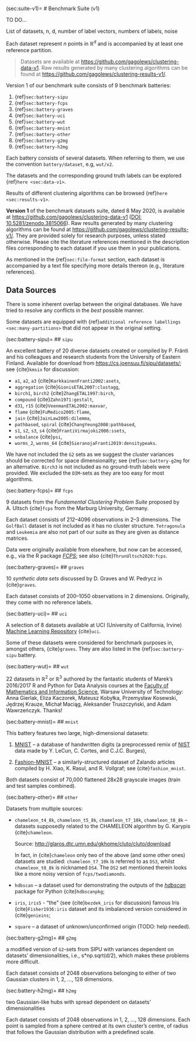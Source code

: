 (sec:suite-v1)=
# Benchmark Suite (v1)

TO DO...



::::{todo}
List of datasets, n, d, number of label vectors, numbers of labels, noise
::::

Each dataset represent *n* points in $\mathbb{R}^d$
and is accompanied by at least one reference partition.






> Datasets are available at <https://github.com/gagolews/clustering-data-v1>.
> Raw results generated by many clustering algorithms can be found at
> <https://github.com/gagolews/clustering-results-v1/>.

Version 1 of our benchmark suite consists of 9 benchmark batteries:

1. {ref}`sec:battery-sipu`
2. {ref}`sec:battery-fcps`
3. {ref}`sec:battery-graves`
4. {ref}`sec:battery-uci`
5. {ref}`sec:battery-wut`
6. {ref}`sec:battery-mnist`
7. {ref}`sec:battery-other`
8. {ref}`sec:battery-g2mg`
9. {ref}`sec:battery-h2mg`

Each battery consists of several datasets.
When referring to them, we use the convention `battery/dataset`,
e.g, `wut/x2`.

The datasets and the corresponding ground truth labels
can be explored {ref}`here <sec:data-v1>`.

Results of different clustering algorithms can be browsed
{ref}`here <sec:results-v1>`.

**Version 1** of the benchmark datasets suite, dated 8 May 2020,
is available at <https://github.com/gagolews/clustering-data-v1>
([DOI: 10.5281/zenodo.3815066](https://doi.org/10.5281/zenodo.3815066)).
Raw results generated by many clustering algorithms can be found at
<https://github.com/gagolews/clustering-results-v1/>.
They are provided solely for research purposes,
unless stated otherwise. Please cite the literature references mentioned
in the description files corresponding to each dataset if you use
them in your publications.


As mentioned in the {ref}`sec:file-format` section,
each dataset is accompanied by a text file
specifying more details thereon (e.g., literature references).


## Data Sources

There is some inherent overlap between the original databases.
We have tried to resolve any conflicts in the *best* possible manner.

Some datasets are equipped with
{ref}`additional reference labellings <sec:many-partitions>`
that did not appear in the original setting.





(sec:battery-sipu)=
## `sipu`

An excellent battery of 20 diverse datasets created or compiled
by P. Fränti and his colleagues and research students
from the University of Eastern Finland.
Available for download from <https://cs.joensuu.fi/sipu/datasets/>;
see {cite}`kmsix` for discussion:

* `a1`, `a2`, `a3`       {cite}`KarkkainenFranti2002:asets`,
* `aggregation`          {cite}`GionisETAL2007:clustagg`,
* `birch1`, `birch2`     {cite}`ZhangETAL1997:birch`,
* `compound`             {cite}`Zahn1971:gestalt`,
* `d31`, `r15`           {cite}`VeenmanETAL2002:maxvar`,
* `flame`                {cite}`FuMedico2005:flame`,
* `jain`                 {cite}`JainLaw2005:dilemma`,
* `pathbased`, `spiral`  {cite}`ChangYeung2008:pathbased`,
* `s1`, `s2`, `s3`, `s4` {cite}`FrantiVirmajoki2006:ssets`,
* `unbalance`            {cite}`psi`,
* `worms_2`, `worms_64`  {cite}`SieranojaFranti2019:densitypeaks`.


We have not included the `G2` sets as we suggest
the cluster variances should be corrected for space dimensionality;
see {ref}`sec:battery-g2mg` for an alternative.
`Birch3` is not included as no ground-truth labels were provided.
We excluded the `DIM`-sets as they are too easy for most algorithms.



(sec:battery-fcps)=
## `fcps`

9 datasets from the *Fundamental Clustering Problem Suite*
proposed by A. Ultsch {cite}`fcps` from the Marburg University,
Germany.

Each dataset consists of 212–4096 observations in 2–3 dimensions.
The `GolfBall` dataset is not included as it has no cluster structure.
`Tetragonula` and `Leukemia` are also not part of our suite
as they are given as distance matrices.

Data were originally available from elsewhere, but now
can be accessed, e.g., via the R package
[*FCPS*](https://CRAN.R-project.org/package=FCPS);
see also {cite}`ThrunUltsch2020:fcps`.


(sec:battery-graves)=
## `graves`

10 *synthetic data sets* discussed by D. Graves and W. Pedrycz
in {cite}`graves`.

Each dataset consists of 200–1050 observations in 2 dimensions.
Originally, they come with no reference labels.




(sec:battery-uci)=
## `uci`

A selection of 8 datasets available at UCI
(University of California, Irvine)
[Machine Learning Repository](http://archive.ics.uci.edu/ml/)
{cite}`uci`.

Some of these datasets were considered for benchmark purposes
in, amongst others, {cite}`graves`.
They are also listed in the {ref}`sec:battery-sipu` battery.



(sec:battery-wut)=
## `wut`

22 datasets in $\mathbb{R}^2$ or $\mathbb{R}^3$
authored by the fantastic students of Marek's 2016/2017
R and Python for Data Analysis courses at the
[Faculty of Mathematics and Information Science](https://www.pw.edu.pl/engpw/Academics/Faculties/Faculty-of-Mathematics-and-Information-Science), Warsaw University of Technology:
Anna Gierlak,
Eliza Kaczorek,
Mateusz Kobyłka,
Przemysław Kosewski,
Jędrzej Krauze,
Michał Maciąg,
Aleksander Truszczyński,
and
Adam Wawrzeńczyk.
Thanks!



(sec:battery-mnist)=
## `mnist`

This battery features two large, high-dimensional datasets:

1. [MNIST](https://en.wikipedia.org/wiki/MNIST_database) –
    a database of handwritten digits (a preprocessed remix of
    [NIST](https://www.nist.gov/srd/nist-special-database-19) data
    made by Y. LeCun, C. Cortes, and C.J.C. Burges),

2. [Fashion-MNIST](https://github.com/zalandoresearch/fashion-mnist) –
    a similarly-structured dataset of Zalando articles
    compiled by H. Xiao, K. Rasul, and R. Vollgraf;
    see {cite}`fashion_mnist`.

Both datasets consist of 70,000 flattened 28x28 grayscale images
(train and test samples combined).



(sec:battery-other)=
## `other`

Datasets from multiple sources:

*   `chameleon_t4_8k`, `chameleon_t5_8k`, `chameleon_t7_10k`,
    `chameleon_t8_8k` – datasets supposedly related to the
    CHAMELEON algorithm by G. Karypis {cite}`chameleon`.

    Source: <http://glaros.dtc.umn.edu/gkhome/cluto/cluto/download>

    In fact, in {cite}`chameleon` only two of the above
    (and some other ones) datasets are studied:
    `chameleon_t7_10k` is referred to as `DS3`,
    whilst `chameleon_t8_8k` is nicknamed `DS4`.
    The `DS2` set mentioned therein looks like a more noisy version
    of `fcps/twodiamonds`.

    <!--
    `chameleon_t4_8k` comes from the
    [SIPU](https://cs.joensuu.fi/sipu/datasets/) website;
    still, its screenshot does not appear in the aforementioned paper.
    -->

*   `hdbscan` – a dataset used for demonstrating the outputs of the
    [*hdbscan*](https://github.com/scikit-learn-contrib/hdbscan)
    package for Python {cite}`hdbscanpkg`;

* `iris`, `iris5` - "the" (see {cite}`bezdek_iris` for discussion)
    famous Iris {cite}`Fisher1936:iris` dataset
    and its imbalanced version considered in {cite}`genieins`;

* `square` – a dataset of unknown/unconfirmed origin (TODO: help needed).



(sec:battery-g2mg)=
## `g2mg`

a modified version of `G2`-sets from SIPU with variances
dependent on datasets' dimensionalities, i.e., s*np.sqrt(d/2),
which makes these problems more difficult.

Each dataset consists of 2048 observations belonging
to either of two Gaussian clusters in 1, 2, ..., 128 dimensions.


(sec:battery-h2mg)=
## `h2mg`

two Gaussian-like hubs with spread dependent on datasets' dimensionalities

Each dataset consists of 2048 observations in 1, 2, ..., 128 dimensions.
Each point is sampled from a sphere centred at its own cluster's centre,
of radius that follows the Gaussian distribution with a predefined scale.


